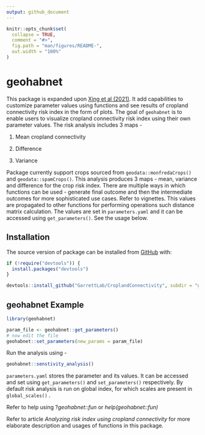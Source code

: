 ```yaml
---
output: github_document
---
```


<!-- README.md is generated from README.Rmd. Please edit that file -->

```r
knitr::opts_chunk$set(
  collapse = TRUE,
  comment = "#>",
  fig.path = "man/figures/README-",
  out.width = "100%"
)
```

# geohabnet

This package is expanded upon [Xing et al (2021)](https://academic.oup.com/bioscience/article/70/9/744/5875255). It add capabilities to customize parameter values using functions and see results of cropland connectivity risk index in the form of plots. The goal of `geohabnet` is to enable users to visualize cropland connectivity risk index using their own parameter values. The risk analysis includes 3 maps -

1.  Mean cropland connectivity

2.  Difference

3.  Variance

Package currently support crops sourced from `geodata::monfredaCrops()` and `geodata::spamCrops()`. This analysis produces 3 maps - mean, variance and difference for the crop risk index. There are multiple ways in which functions can be used - generate final outcome and then the intermediate outcomes for more sophisticated use cases. Refer to vignettes. This values are propagated to other functions for performing operations such distance matrix calculation. The values are set in `parameters.yaml` and it can be accessed using `get_parameters()`. See the usage below.

## Installation

The source version of package can be installed from [GitHub](https://github.com/GarrettLab/CroplandConnectivity/tree/main/geohabnet) with:

```r
if (!require("devtools")) {
  install.packages("devtools")
}

devtools::install_github("GarrettLab/CroplandConnectivity", subdir = "geohabnet")
```

## geohabnet Example

```r
library(geohabnet)

param_file <- geohabnet::get_parameters()
# now edit the file
geohabnet::set_parameters(new_params = param_file)
```

Run the analysis using -

```r
geohabnet::senstivity_analysis()
```

`parameters.yaml` stores the parameter and its values. It can be accessed and set using `get_parameters()` and `set_parameters()` respectively. By default risk analysis is run on global index, for which scales are present in `global_scales()` .

Refer to help using ?*geohabnet::fun* or *help(geohabnet::fun)*

Refer to article *Analyzing risk index using cropland connectivity* for more elaborate description and usages of functions in this package.
